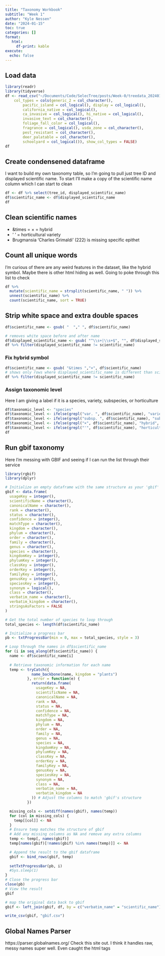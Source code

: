 ```yaml
---
title: "Taxonomy Workbook"
subtitle: "Week 1"
author: "Kyle Nessen"
date: "2024-01-15"
toc: true
categories: []
format: 
   html:
     df-print: kable
execute:
  echo: false
---
```


## Load data

```r
library(readr)
library(tidyverse)
df <- read_csv("~/Documents/Code/SelecTree/posts/Week-0/treedata_20240103.csv", 
    col_types = cols(generic_2 = col_character(), 
        pacific_island = col_logical(), display = col_logical(), 
        california_native = col_logical(), 
        ca_invasive = col_logical(), hi_native = col_logical(), 
        invasive_text = col_character(), 
        foliage_fall_color = col_logical(), 
        fragrance = col_logical(), usda_zone = col_character(), 
        pest_resistant = col_character(), 
        deer_palatable = col_character(), 
        schoolyard = col_logical()), show_col_types = FALSE)
df
```
## Create condensened dataframe
I want to build my own taxonomy table, so I'm going to pull just tree ID and displayed scientific name. To start I'll make a copy of the scientific name column which I can start to clean

```r
df <- df %>% select(tree_id, displayed_scientific_name)
df$scientific_name <- df$displayed_scientific_name
df
```



## Clean scientific names
- &times = × = hybrid
- ' ' = horticultural variety
- Brugmansia 'Charles Grimaldi' (222) is missing specific epithet

## Count all unique words
I'm curious of there are any weird features in the dataset, like the hybrid symbol. Maybe there is other html hiding as well. Going to poke through this list to check

```r
df %>% 
  mutate(scientific_name = strsplit(scientific_name, " ")) %>% 
  unnest(scientific_name) %>% 
  count(scientific_name, sort = TRUE)

```


## Strip white space and extra double spaces
```r
df$scientific_name <- gsub( "  "," ", df$scientific_name)

# removes white space before and after name
df$displayed_scientific_name <- gsub( "^\\s+|\\s+$", "", df$displayed_scientific_name)
df %>% filter(displayed_scientific_name != scientific_name)
```

### Fix hybrid symbol
```r
df$scientific_name <- gsub( "&times ","×", df$scientific_name)
# shows only rows where displayed_scientific_name is different than scientific_name
df %>% filter(displayed_scientific_name != scientific_name)

```

### Assign taxonomic level
Here I am giving a label if it is a species, variety, subspecies, or horticulture

```r
df$taxonomic_level <- "species"
df$taxonomic_level <- ifelse(grepl("var. ", df$scientific_name), "variety", df$taxonomic_level)
df$taxonomic_level <- ifelse(grepl("subsp. ", df$scientific_name), "subspecies", df$taxonomic_level)
df$taxonomic_level <- ifelse(grepl("×", df$scientific_name), "hybrid", df$taxonomic_level)
df$taxonomic_level <- ifelse(grepl("'", df$scientific_name), "horticulture", df$taxonomic_level)
df
```

## Run gbif taxonomy

Here I'm messing with GBIF and seeing if I can run the list through their service
```r
library(rgbif)
library(dplyr)

# Initialize an empty dataframe with the same structure as your 'gbif' data frame
gbif <- data.frame(
  usageKey = integer(), 
  scientificName = character(), 
  canonicalName = character(), 
  rank = character(), 
  status = character(), 
  confidence = integer(), 
  matchType = character(), 
  kingdom = character(), 
  phylum = character(), 
  order = character(), 
  family = character(), 
  genus = character(), 
  species = character(), 
  kingdomKey = integer(), 
  phylumKey = integer(), 
  classKey = integer(), 
  orderKey = integer(), 
  familyKey = integer(), 
  genusKey = integer(), 
  speciesKey = integer(), 
  synonym = logical(), 
  class = character(), 
  verbatim_name = character(), 
  verbatim_kingdom = character(), 
  stringsAsFactors = FALSE
)

# Get the total number of species to loop through
total_species <- length(df$scientific_name)

# Initialize a progress bar
pb <- txtProgressBar(min = 0, max = total_species, style = 3)

# Loop through the names in df$scientific_name
for (i in seq_along(df$scientific_name)) {
  name <- df$scientific_name[i]
  
  # Retrieve taxonomic information for each name
  temp <- tryCatch({
            name_backbone(name, kingdom = "plants")
          }, error = function(e) {
            return(data.frame(
              usageKey = NA, 
              scientificName = NA, 
              canonicalName = NA, 
              rank = NA, 
              status = NA, 
              confidence = NA, 
              matchType = NA, 
              kingdom = NA, 
              phylum = NA, 
              order = NA, 
              family = NA, 
              genus = NA, 
              species = NA, 
              kingdomKey = NA, 
              phylumKey = NA, 
              classKey = NA, 
              orderKey = NA, 
              familyKey = NA, 
              genusKey = NA, 
              speciesKey = NA, 
              synonym = NA, 
              class = NA, 
              verbatim_name = NA, 
              verbatim_kingdom = NA
            )) # Adjust the columns to match 'gbif's structure
          })

  missing_cols <- setdiff(names(gbif), names(temp))
  for (col in missing_cols) {
    temp[[col]] <- NA
  }
  # Ensure temp matches the structure of gbif
  # Add any missing columns as NA and remove any extra columns
  temp <- temp[, names(gbif)]
  temp[names(gbif)[!names(gbif) %in% names(temp)]] <- NA

  # Append the result to the gbif dataframe
  gbif <- bind_rows(gbif, temp)
  
  setTxtProgressBar(pb, i)
  #Sys.sleep(1)
}
# Close the progress bar
close(pb)
# View the result
gbif
```


```r
# map the original data back to gbif
gbif <- left_join(gbif, df, by = c("verbatim_name" = "scientific_name"))
```

```r
write_csv(gbif, "gbif.csv")
```

## Global Names Parser
https://parser.globalnames.org/
Check this site out. I think it handles raw, messy names super well. Even caught the html tags


